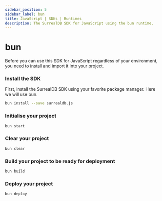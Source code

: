 ```yaml
---
sidebar_position: 5
sidebar_label: bun
title: JavaScript | SDKs | Runtimes
description: The SurrealDB SDK for JavaScript using the bun runtime.
---
```


# bun

Before you can use this SDK for JavaScript regardless of your environment, you need to install and import it into your project.

### Install the SDK

First, install the SurrealDB SDK using your favorite package manager. Here we will use bun.

```bash
bun install --save surrealdb.js
```

### Initialise your project

```bash
bun start
```

### Clear your project

```bash
bun clear
```

### Build your project to be ready for deployment

```bash
bun build
```

### Deploy your project

```bash
bun deploy
```